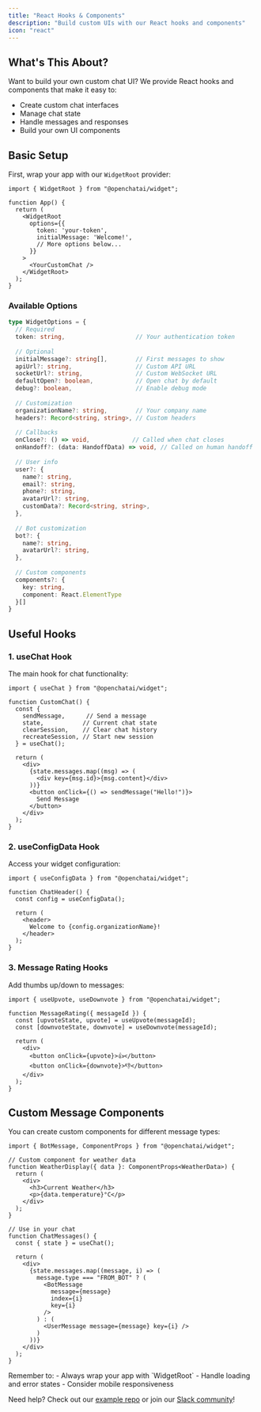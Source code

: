 ```yaml
---
title: "React Hooks & Components"
description: "Build custom UIs with our React hooks and components"
icon: "react"
---
```


## What's This About?

Want to build your own custom chat UI? We provide React hooks and components that make it easy to:
- Create custom chat interfaces
- Manage chat state
- Handle messages and responses
- Build your own UI components

## Basic Setup

First, wrap your app with our `WidgetRoot` provider:

```tsx
import { WidgetRoot } from "@openchatai/widget";

function App() {
  return (
    <WidgetRoot 
      options={{
        token: 'your-token',
        initialMessage: 'Welcome!',
        // More options below...
      }}
    >
      <YourCustomChat />
    </WidgetRoot>
  );
}
```

### Available Options

```typescript
type WidgetOptions = {
  // Required
  token: string,                    // Your authentication token
  
  // Optional
  initialMessage?: string[],        // First messages to show
  apiUrl?: string,                  // Custom API URL
  socketUrl?: string,               // Custom WebSocket URL
  defaultOpen?: boolean,            // Open chat by default
  debug?: boolean,                  // Enable debug mode
  
  // Customization
  organizationName?: string,        // Your company name
  headers?: Record<string, string>, // Custom headers
  
  // Callbacks
  onClose?: () => void,            // Called when chat closes
  onHandoff?: (data: HandoffData) => void, // Called on human handoff
  
  // User info
  user?: {
    name?: string,
    email?: string,
    phone?: string,
    avatarUrl?: string,
    customData?: Record<string, string>,
  },
  
  // Bot customization
  bot?: {
    name?: string,
    avatarUrl?: string,
  },
  
  // Custom components
  components?: {
    key: string,
    component: React.ElementType
  }[]
}
```

## Useful Hooks

### 1. useChat Hook

The main hook for chat functionality:

```tsx
import { useChat } from "@openchatai/widget";

function CustomChat() {
  const { 
    sendMessage,      // Send a message
    state,           // Current chat state
    clearSession,    // Clear chat history
    recreateSession, // Start new session
  } = useChat();

  return (
    <div>
      {state.messages.map((msg) => (
        <div key={msg.id}>{msg.content}</div>
      ))}
      <button onClick={() => sendMessage("Hello!")}>
        Send Message
      </button>
    </div>
  );
}
```

### 2. useConfigData Hook

Access your widget configuration:

```tsx
import { useConfigData } from "@openchatai/widget";

function ChatHeader() {
  const config = useConfigData();
  
  return (
    <header>
      Welcome to {config.organizationName}!
    </header>
  );
}
```

### 3. Message Rating Hooks

Add thumbs up/down to messages:

```tsx
import { useUpvote, useDownvote } from "@openchatai/widget";

function MessageRating({ messageId }) {
  const [upvoteState, upvote] = useUpvote(messageId);
  const [downvoteState, downvote] = useDownvote(messageId);
  
  return (
    <div>
      <button onClick={upvote}>👍</button>
      <button onClick={downvote}>👎</button>
    </div>
  );
}
```

## Custom Message Components

You can create custom components for different message types:

```tsx
import { BotMessage, ComponentProps } from "@openchatai/widget";

// Custom component for weather data
function WeatherDisplay({ data }: ComponentProps<WeatherData>) {
  return (
    <div>
      <h3>Current Weather</h3>
      <p>{data.temperature}°C</p>
    </div>
  );
}

// Use in your chat
function ChatMessages() {
  const { state } = useChat();
  
  return (
    <div>
      {state.messages.map((message, i) => (
        message.type === "FROM_BOT" ? (
          <BotMessage 
            message={message} 
            index={i} 
            key={i} 
          />
        ) : (
          <UserMessage message={message} key={i} />
        )
      ))}
    </div>
  );
}
```

<Note>
Remember to:
- Always wrap your app with `WidgetRoot`
- Handle loading and error states
- Consider mobile responsiveness
</Note>

Need help? Check out our [example repo](https://github.com/openchatai/opencopilot/tree/main/examples) or join our [Slack community](https://slack.opencopilot.so)!